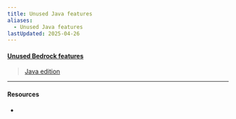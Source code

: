 ```yaml
---
title: Unused Java features
aliases:
  - Unused Java features
lastUpdated: 2025-04-26
---
```



#### [Unused Bedrock features](/unusedbedrockfeatures)

> [Java edition](/javaedition)

---

#### Resources

- <Wiki src="https://minecraft.wiki/w/Java_Edition_unused_features" />